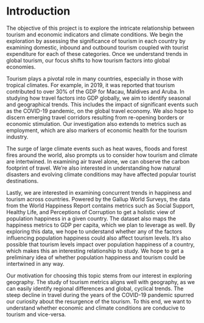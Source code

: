 # Introduction

The objective of this project is to explore the intricate relationship between tourism and economic indicators and climate conditions. We begin the exploration by assessing the significance of tourism in each country by examining domestic, inbound and outbound tourism coupled with tourist expenditure for each of these categories. Once we understand trends in global tourism, our focus shifts to how tourism factors into global economies.

Tourism plays a pivotal role in many countries, especially in those with tropical climates. For example, in 2019, it was reported that tourism contributed to over 30% of the GDP for Macau, Maldives and Aruba. In studying how travel factors into GDP globally, we aim to identify seasonal and geographical trends. This includes the impact of significant events such as the COVID-19 pandemic, on the global travel economy. We also hope to discern emerging travel corridors resulting from re-opening borders or economic stimulation. Our investigation also extends to metrics such as employment, which are also markers of economic health for the tourism industry.

The surge of large climate events such as heat waves, floods and forest fires around the world, also prompts us to consider how tourism and climate are intertwined. In examining air travel alone, we can observe the carbon footprint of travel. We're also interested in understanding how natural disasters and evolving climate conditions may have affected popular tourist destinations.

Lastly, we are interested in examining concurrent trends in happiness and tourism across countries. Powered by the Gallup World Surveys, the data from the World Happiness Report contains metrics such as Social Support, Healthy Life, and Perceptions of Corruption to get a holistic view of population happiness in a given country. The dataset also maps the happiness metrics to GDP per capita, which we plan to leverage as well. By exploring this data, we hope to understand whether any of the factors influencing population happiness could also affect tourism levels. It's also possible that tourism levels impact over population happiness of a country, which makes this an interesting relationship to study. We hope to get a preliminary idea of whether population happiness and tourism could be intertwined in any way.

Our motivation for choosing this topic stems from our interest in exploring geography. The study of tourism metrics aligns well with geography, as we can easily identify regional differences and global, cyclical trends. The steep decline in travel during the years of the COVID-19 pandemic spurred our curiosity about the resurgence of the tourism. To this end, we want to understand whether economic and climate conditions are conducive to tourism and vice-versa.
